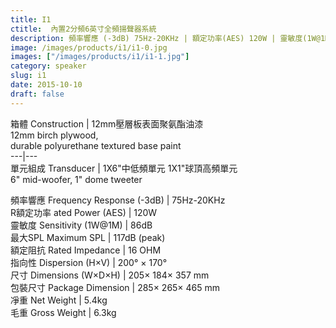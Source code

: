 ```yaml
---
title: I1
ctitle:  內置2分頻6英寸全頻揚聲器系統
description: 頻率響應 (-3dB) 75Hz-20KHz | 額定功率(AES) 120W | 靈敏度(1W@1M) 86dB | 最大SPL 117dB (peak)
image: /images/products/i1/i1-0.jpg
images: ["/images/products/i1/i1-1.jpg"]
category: speaker
slug: i1
date: 2015-10-10
draft: false
---
```


箱體 Construction  |  12mm壓層板表面聚氨酯油漆  
12mm birch plywood,  
durable polyurethane textured base paint  
---|---  
單元組成 Transducer  |  1X6"中低頻單元      1X1"球頂高頻單元   
6" mid-woofer, 1" dome tweeter  
  
頻率響應 Frequency Response (-3dB)  |  75Hz-20KHz   
R額定功率 ated Power (AES)  |  120W   
靈敏度 Sensitivity (1W@1M)  |  86dB   
最大SPL Maximum SPL  |  117dB (peak)   
額定阻抗 Rated Impedance  |  16 OHM   
指向性 Dispersion (H×V)  |  200° × 170°   
尺寸 Dimensions (W×D×H)  |  205× 184× 357 mm   
包裝尺寸 Package Dimension  |  285× 265× 465 mm   
凈重 Net Weight  |  5.4kg   
毛重 Gross Weight  |  6.3kg 


